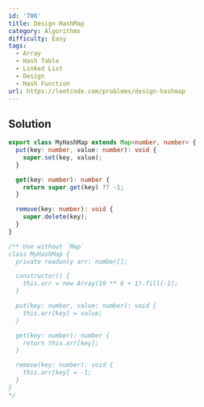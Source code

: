 ```yaml
---
id: '706'
title: Design HashMap
category: Algorithms
difficulty: Easy
tags:
  - Array
  - Hash Table
  - Linked List
  - Design
  - Hash Function
url: https://leetcode.com/problems/design-hashmap
---
```


## Solution

```typescript showLineNumbers
export class MyHashMap extends Map<number, number> {
  put(key: number, value: number): void {
    super.set(key, value);
  }

  get(key: number): number {
    return super.get(key) ?? -1;
  }

  remove(key: number): void {
    super.delete(key);
  }
}

/** Use without `Map`
class MyHashMap {
  private readonly arr: number[];

  constructor() {
    this.arr = new Array(10 ** 6 + 1).fill(-1);
  }

  put(key: number, value: number): void {
    this.arr[key] = value;
  }

  get(key: number): number {
    return this.arr[key];
  }

  remove(key: number): void {
    this.arr[key] = -1;
  }
}
*/
```
